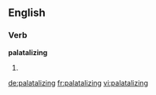 ==English==

===Verb===
'''palatalizing'''

# {{present participle of|palatalize}}

[[de:palatalizing]]
[[fr:palatalizing]]
[[vi:palatalizing]]